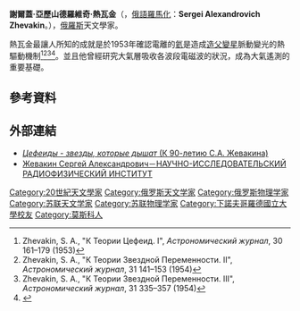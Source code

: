 {{Infobox scientist
|name              = Серге́й Александрович Жевакин
|image             =
|birth_date        = 1916年4月11日
|birth_place       = {{flagicon|Russia}} [[俄羅斯帝國|俄羅斯帝國]][[莫斯科|莫斯科]]
|death_date        = 2001年2月21日
|death_place       = {{flagicon|Russia}} [[俄羅斯|俄羅斯]][[下諾夫哥羅德|下諾夫哥羅德]]
|residence         = 
|citizenship       = 
|nationality       = {{RUS}}
|ethnicity         = 
|field             = [[天文學|天文學]]
|work_institutions = 下諾夫哥羅德無線電物理研究所
|alma_mater        = [[下諾夫哥羅德國立大學|下諾夫哥羅德國立大學]]
|doctoral_advisor  = 
|doctoral_students = 
|known_for         = [[造父變星|造父變星]]脈動機制
|influences        = 
|influenced        = 
|prizes            = 
|religion          = 
}}

'''謝爾蓋·亞歷山德羅維奇·熱瓦金'''（{{lang-ru|Серге́й Александрович Жевакин}}，[[俄語羅馬化|俄語羅馬化]]：'''Sergei Alexandrovich Zhevakin'''。{{bd|1916年|4月11日|2001年|2月21日}}），[[俄羅斯|俄羅斯]]天文學家。

熱瓦金最讓人所知的成就是於1953年確認電離的[[氦|氦]]是造成[[造父變星|造父變星]]脈動變光的熱驅動機制<ref>Zhevakin, S. A., "К Теории Цефеид. I", ''Астрономический журнал'', 30 161–179 (1953)</ref><ref>Zhevakin, S. A., "К Теории Звездной Переменности. II", ''Астрономический журнал'', 31 141–153 (1954)</ref><ref>Zhevakin, S. A., "К Теории Звездной Переменности. III", ''Астрономический журнал'', 31 335–357 (1954)</ref><ref>{{Cite journal|title=Physical Basis of the Pulsation Theory of Variable Stars|url=https://www.annualreviews.org/doi/10.1146/annurev.aa.01.090163.002055|last=Zhevakin|first=S. A.|date=1963-09|journal=Annual Review of Astronomy and Astrophysics|issue=1|doi=10.1146/annurev.aa.01.090163.002055|volume=1|pages=367–400|language=en|issn=0066-4146}}</ref>。並且他曾經研究大氣層吸收各波段電磁波的狀況，成為大氣遙測的重要基礎。

==參考資料==
{{reflist}}

==外部連結==
* [http://vivovoco.astronet.ru/VV/JOURNAL/NATURE/08_06/STARS.HTM ''Цефеиды - звезды, которые дышат'' (К 90-летию С.А. Жевакина)]{{Wayback|url=http://vivovoco.astronet.ru/VV/JOURNAL/NATURE/08_06/STARS.HTM |date=20120307160042 }}
* [https://web.archive.org/web/20160304185426/http://nirfi.ru/personalii/42/220 Жевакин Сергей Александрович－НАУЧНО-ИССЛЕДОВАТЕЛЬСКИЙ РАДИОФИЗИЧЕСКИЙ ИНСТИТУТ]

{{DEFAULTSORT:Zhevakin, Sergei Alexandrovich}}
[[Category:20世紀天文學家|Category:20世紀天文學家]]
[[Category:俄罗斯天文学家|Category:俄罗斯天文学家]]
[[Category:俄罗斯物理学家|Category:俄罗斯物理学家]]
[[Category:苏联天文学家|Category:苏联天文学家]]
[[Category:苏联物理学家|Category:苏联物理学家]]
[[Category:下諾夫哥羅德國立大學校友|Category:下諾夫哥羅德國立大學校友]]
[[Category:莫斯科人|Category:莫斯科人]]